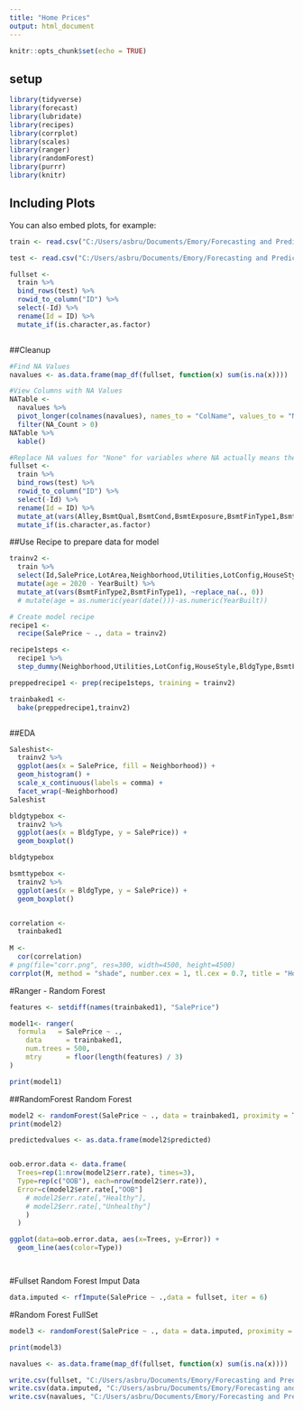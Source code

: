 ```yaml
---
title: "Home Prices"
output: html_document
---
```


```r
knitr::opts_chunk$set(echo = TRUE)
```

## setup

```r
library(tidyverse)
library(forecast)
library(lubridate)
library(recipes)
library(corrplot)
library(scales)
library(ranger)
library(randomForest)
library(purrr)
library(knitr)
```

## Including Plots

You can also embed plots, for example:

```r
train <- read.csv("C:/Users/asbru/Documents/Emory/Forecasting and Predictive Analytics/Final/house-prices-advanced-regression-techniques/train.csv", stringsAsFactors = FALSE)

test <- read.csv("C:/Users/asbru/Documents/Emory/Forecasting and Predictive Analytics/Final/house-prices-advanced-regression-techniques/train.csv", stringsAsFactors = FALSE)

fullset <- 
  train %>% 
  bind_rows(test) %>% 
  rowid_to_column("ID") %>% 
  select(-Id) %>% 
  rename(Id = ID) %>% 
  mutate_if(is.character,as.factor) 



```

##Cleanup

```r
#Find NA Values
navalues <- as.data.frame(map_df(fullset, function(x) sum(is.na(x)))) 

#View Columns with NA Values
NATable <-
  navalues %>% 
  pivot_longer(colnames(navalues), names_to = "ColName", values_to = "NA_Count") %>% 
  filter(NA_Count > 0)
NATable %>% 
  kable()

#Replace NA values for "None" for variables where NA actually means the house does not have the trait
fullset <- 
  train %>% 
  bind_rows(test) %>% 
  rowid_to_column("ID") %>% 
  select(-Id) %>% 
  rename(Id = ID) %>% 
  mutate_at(vars(Alley,BsmtQual,BsmtCond,BsmtExposure,BsmtFinType1,BsmtFinType2,FireplaceQu,GarageType,GarageFinish,GarageQual,GarageCond,PoolQC,Fence), ~replace(., is.na(.), "None")) %>% 
  mutate_if(is.character,as.factor) 


```


##Use Recipe to prepare data for model

```r
trainv2 <-
  train %>% 
  select(Id,SalePrice,LotArea,Neighborhood,Utilities,LotConfig,HouseStyle,BldgType,OverallQual,OverallCond,YearBuilt,YearRemodAdd,BsmtFinType1,BsmtFinType2,BsmtFinSF1,BsmtFinSF2,BsmtUnfSF,TotalBsmtSF) %>% 
  mutate(age = 2020 - YearBuilt) %>% 
  mutate_at(vars(BsmtFinType2,BsmtFinType1), ~replace_na(., 0))
  # mutate(age = as.numeric(year(date()))-as.numeric(YearBuilt))

# Create model recipe
recipe1 <-
  recipe(SalePrice ~ ., data = trainv2)

recipe1steps <-
  recipe1 %>% 
  step_dummy(Neighborhood,Utilities,LotConfig,HouseStyle,BldgType,BsmtFinType1,BsmtFinType2) 

preppedrecipe1 <- prep(recipe1steps, training = trainv2)

trainbaked1 <-
  bake(preppedrecipe1,trainv2)



```

##EDA

```r
Saleshist<-
  trainv2 %>% 
  ggplot(aes(x = SalePrice, fill = Neighborhood)) +
  geom_histogram() +
  scale_x_continuous(labels = comma) +
  facet_wrap(~Neighborhood)
Saleshist

bldgtypebox <-
  trainv2 %>% 
  ggplot(aes(x = BldgType, y = SalePrice)) +
  geom_boxplot()

bldgtypebox

bsmttypebox <-
  trainv2 %>% 
  ggplot(aes(x = BldgType, y = SalePrice)) +
  geom_boxplot()


correlation <-
  trainbaked1 
 
M <- 
  cor(correlation)
# png(file="corr.png", res=300, width=4500, height=4500)
corrplot(M, method = "shade", number.cex = 1, tl.cex = 0.7, title = "Home Prices", mar=c(0,0,1,0))

```

#Ranger - Random Forest

```r
features <- setdiff(names(trainbaked1), "SalePrice")

model1<- ranger(
  formula   = SalePrice ~ ., 
    data      = trainbaked1, 
    num.trees = 500,
    mtry      = floor(length(features) / 3)
)

print(model1)

```

##RandomForest Random Forest

```r
model2 <- randomForest(SalePrice ~ ., data = trainbaked1, proximity = TRUE)
print(model2)

predictedvalues <- as.data.frame(model2$predicted)


oob.error.data <- data.frame(
  Trees=rep(1:nrow(model2$err.rate), times=3),
  Type=rep(c("OOB"), each=nrow(model2$err.rate)),
  Error=c(model2$err.rate[,"OOB"]
    # model2$err.rate[,"Healthy"], 
    # model2$err.rate[,"Unhealthy"]
    )
  )

ggplot(data=oob.error.data, aes(x=Trees, y=Error)) +
  geom_line(aes(color=Type))




```

#Fullset Random Forest Imput Data

```r


data.imputed <- rfImpute(SalePrice ~ .,data = fullset, iter = 6)

```

#Random Forest FullSet

```r

model3 <- randomForest(SalePrice ~ ., data = data.imputed, proximity = TRUE)

```



```r
print(model3)
```


```r
navalues <- as.data.frame(map_df(fullset, function(x) sum(is.na(x)))) 

write.csv(fullset, "C:/Users/asbru/Documents/Emory/Forecasting and Predictive Analytics/Final/fullset.csv")
write.csv(data.imputed, "C:/Users/asbru/Documents/Emory/Forecasting and Predictive Analytics/Final/imputed.csv")
write.csv(navalues, "C:/Users/asbru/Documents/Emory/Forecasting and Predictive Analytics/Final/navalues.csv")

```

